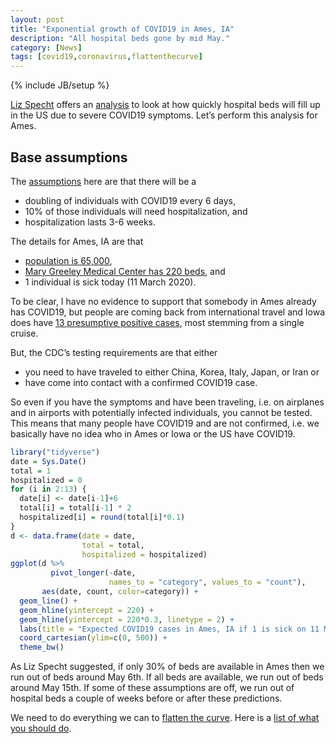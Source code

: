 ```yaml
---
layout: post
title: "Exponential growth of COVID19 in Ames, IA"
description: "All hospital beds gone by mid May."
category: [News]
tags: [covid19,coronavirus,flattenthecurve]
---
```


{% include JB/setup %}

[Liz Specht](https://twitter.com/LizSpecht) offers an 
[analysis](https://www.statnews.com/2020/03/10/simple-math-alarming-answers-covid-19/) 
to look at how quickly hospital beds will fill up in the US due to severe 
COVID19 symptoms. Let's perform this analysis for Ames. 

## Base assumptions

The 
[assumptions](https://www.statnews.com/2020/03/10/simple-math-alarming-answers-covid-19/) here are that there will be a 

  - doubling of individuals with COVID19 every 6 days,
  - 10% of those individuals will need hospitalization, and
  - hospitalization lasts 3-6 weeks.
  
The details for Ames, IA are that 

  - [population is 65,000](https://en.wikipedia.org/wiki/Ames,_Iowa#2010_census), 
  - [Mary Greeley Medical Center has 220 beds](https://www.mgmc.org/), and 
  - 1 individual is sick today (11 March 2020).
  
To be clear, I have no evidence to support that somebody in Ames already has 
COVID19, but people are coming back from international travel 
and Iowa does have 
[13 presumptive positive cases](https://idph.iowa.gov/Emerging-Health-Issues/Novel-Coronavirus), 
most stemming from a single cruise.

But, the CDC's testing requirements are that either

  - you need to have traveled to either China, Korea, Italy, Japan, or Iran or 
  - have come into contact with a confirmed COVID19 case.
  
So even if you have the symptoms and have been traveling, 
i.e. on airplanes and in airports with potentially infected individuals,
you cannot be tested.
This means that many people have COVID19 and are not confirmed, 
i.e. we basically have no idea who in Ames or Iowa or the US have COVID19.

  
```r
library("tidyverse")
date = Sys.Date()
total = 1
hospitalized = 0
for (i in 2:13) {
  date[i] <- date[i-1]+6
  total[i] = total[i-1] * 2
  hospitalized[i] = round(total[i]*0.1)
}
d <- data.frame(date = date,
                total = total,
                hospitalized = hospitalized)
ggplot(d %>% 
         pivot_longer(-date, 
                      names_to = "category", values_to = "count"), 
       aes(date, count, color=category)) + 
  geom_line() + 
  geom_hline(yintercept = 220) +
  geom_hline(yintercept = 220*0.3, linetype = 2) + 
  labs(title = "Expected COVID19 cases in Ames, IA if 1 is sick on 11 Mar 2020") + 
  coord_cartesian(ylim=c(0, 500)) +
  theme_bw()
```

As Liz Specht suggested, 
if only 30% of beds are available in Ames then we run out of beds around 
May 6th. 
If all beds are available, we run out of beds around May 15th. 
If some of these assumptions are off, we run out of hospital beds a couple of 
weeks before or after these predictions.

We need to do everything we can to [flatten the curve](https://www.flattenthecurve.com/).
Here is a [list of what you should do](https://www.flattenthecurve.com/#Do).